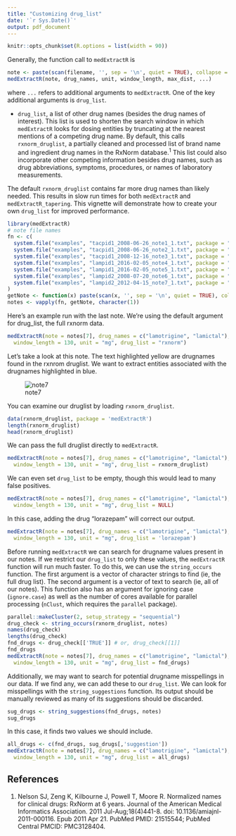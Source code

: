 ```yaml
---
title: "Customizing drug_list"
date: '`r Sys.Date()`'
output: pdf_document
---
```


<!--
%\VignetteEngine{knitr::rmarkdown}
%\VignetteIndexEntry{3. Customizing the drug_list argument in medExtractR}
%\VignetteEncoding{UTF-8}
-->

```r
knitr::opts_chunk$set(R.options = list(width = 90))
```

Generally, the function call to `medExtractR` is  

```r
note <- paste(scan(filename, '', sep = '\n', quiet = TRUE), collapse = '\n')
medExtractR(note, drug_names, unit, window_length, max_dist, ...)
```

where `...` refers to additional arguments to `medExtractR`. One of the key additional arguments is `drug_list`.

- `drug_list`, a list of other drug names (besides the drug names of interest). This list is used to shorten the search window in which `medExtractR` looks for dosing entities by truncating at the nearest mentions of a competing drug name. By default, this calls `rxnorm_druglist`, a partially cleaned and processed list of brand name and ingredient drug names in the RxNorm database.$^{1}$ This list could also incorporate other competing information besides drug names, such as drug abbreviations, symptoms, procedures, or names of laboratory measurements.

The default `rxnorm_druglist` contains far more drug names than likely needed. This results in slow run times for both `medExtractR` and `medExtractR_tapering`. This vignette will demonstrate how to create your own `drug_list` for improved performance.

```r
library(medExtractR)
# note file names
fn <- c(
  system.file("examples", "tacpid1_2008-06-26_note1_1.txt", package = "medExtractR"),
  system.file("examples", "tacpid1_2008-06-26_note2_1.txt", package = "medExtractR"),
  system.file("examples", "tacpid1_2008-12-16_note3_1.txt", package = "medExtractR"),
  system.file("examples", "lampid1_2016-02-05_note4_1.txt", package = "medExtractR"),
  system.file("examples", "lampid1_2016-02-05_note5_1.txt", package = "medExtractR"),
  system.file("examples", "lampid2_2008-07-20_note6_1.txt", package = "medExtractR"),
  system.file("examples", "lampid2_2012-04-15_note7_1.txt", package = "medExtractR")
)
getNote <- function(x) paste(scan(x, '', sep = '\n', quiet = TRUE), collapse = '\n')
notes <- vapply(fn, getNote, character(1))
```

Here's an example run with the last note. We're using the default argument for drug_list, the full rxnorm data.

```r
medExtractR(note = notes[7], drug_names = c("lamotrigine", "lamictal"),
  window_length = 130, unit = "mg", drug_list = "rxnorm")
```

Let's take a look at this note. The text highlighted yellow are drugnames found in the rxnrom druglist. We want to extract entities associated with the drugnames highlighted in blue.

![note7](note_highlight.png)

You can examine our druglist by loading `rxnorm_druglist`.

```r
data(rxnorm_druglist, package = 'medExtractR')
length(rxnorm_druglist)
head(rxnorm_druglist)
```

We can pass the full druglist directly to `medExtractR`.

```r
medExtractR(note = notes[7], drug_names = c("lamotrigine", "lamictal"),
  window_length = 130, unit = "mg", drug_list = rxnorm_druglist)
```

We can even set `drug_list` to be empty, though this would lead to many false positives.

```r
medExtractR(note = notes[7], drug_names = c("lamotrigine", "lamictal"),
  window_length = 130, unit = "mg", drug_list = NULL)
```

In this case, adding the drug "lorazepam" will correct our output.

```r
medExtractR(note = notes[7], drug_names = c("lamotrigine", "lamictal"),
  window_length = 130, unit = "mg", drug_list = 'lorazepam')
```

Before running `medExtractR` we can search for drugname values present in our notes. If we restrict our `drug_list` to only these values, the `medExtractR` function will run much faster. To do this, we can use the `string_occurs` function. The first argument is a vector of character strings to find (ie, the full drug list). The second argument is a vector of text to search (ie, all of our notes). This function also has an argument for ignoring case (`ignore.case`) as well as the number of cores available for parallel processing (`nClust`, which requires the `parallel` package).

```r
parallel::makeCluster(2, setup_strategy = "sequential")
drug_check <- string_occurs(rxnorm_druglist, notes)
names(drug_check)
lengths(drug_check)
fnd_drugs <- drug_check[['TRUE']] # or, drug_check[[1]]
fnd_drugs
medExtractR(note = notes[7], drug_names = c("lamotrigine", "lamictal"),
  window_length = 130, unit = "mg", drug_list = fnd_drugs)
```

Additionally, we may want to search for potential drugname misspellings in our data. If we find any, we can add these to our `drug_list`. We can look for misspellings with the `string_suggestions` function. Its output should be manually reviewed as many of its suggestions should be discarded. 

```r
sug_drugs <- string_suggestions(fnd_drugs, notes)
sug_drugs
```

In this case, it finds two values we should include.

```r
all_drugs <- c(fnd_drugs, sug_drugs[,'suggestion'])
medExtractR(note = notes[7], drug_names = c("lamotrigine", "lamictal"),
  window_length = 130, unit = "mg", drug_list = all_drugs)
```

## References  

1. Nelson SJ, Zeng K, Kilbourne J, Powell T, Moore R. Normalized names for clinical drugs: RxNorm at 6 years. Journal of the American Medical Informatics Association. 2011 Jul-Aug;18(4)441-8. doi: 10.1136/amiajnl-2011-000116. Epub 2011 Apr 21. PubMed PMID: 21515544; PubMed Central PMCID: PMC3128404.
